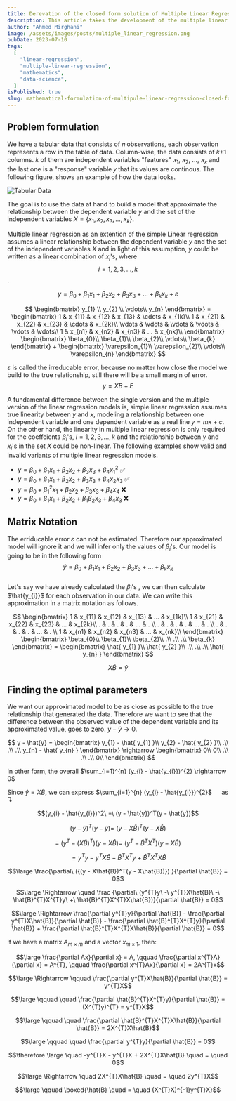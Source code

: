 ```yaml
---
title: Derevation of the closed form solution of Multiple Linear Regression.
description: This article takes the development of the multiple linear regression concept, from the ground up. From the shape of data to the full fledged mathematical model.
author: "Ahmed Mirghani"
image: /assets/images/posts/multiple_linear_regression.png
pubDate: 2023-07-10
tags:
  [
    "linear-regression",
    "multiple-linear-regression",
    "mathematics",
    "data-science",
  ]
isPublished: true
slug: mathematical-formulation-of-multipule-linear-regression-closed-form-solution
---
```


## Problem formulation

We have a tabular data that consists of 𝑛 observations, each observation represents a row in the table of data. Column-wise, the data consists of 𝑘+1 columns. 𝑘 of them are independent variables "features" $𝑥_1$, $𝑥_2$, ..., $𝑥_𝑘$ and the last one is a "response" variable 𝑦 that its values are continous. The following figure, shows an example of how the data looks.

![Tabular Data](./images/MLR.png)

The goal is to use the data at hand to build a model that approximate the relationship between the dependent variable $y$ and the set of the independent variables $X= \{x_{1}, x_{2}, x_{3}, ..., x_{k} \}$.

Multiple linear regression as an extention of the simple Linear regression assumes a linear relationship between the dependent variable $y$ and the set of the independent variables $X$ and in light of this assumption, $y$ could be written as a linear combination of $x_{i}$'s, where $$i = 1,2,3, ..., k$$.

$$
y = \beta_{0} + \beta_{1}x_{1} + \beta_{2}x_{2} + \beta_{3}x_{3} + ... + \beta_{k}x_{k} + \varepsilon
$$

$$
\begin{bmatrix}
y_{1} \\
y_{2} \\
\vdots\\
y_{n}
\end{bmatrix} =
\begin{bmatrix}
1      & x_{11}  & x_{12} & x_{13} & \cdots & x_{1k}\\
1      & x_{21}  & x_{22} & x_{23} & \cdots & x_{2k}\\
\vdots &  \vdots & \vdots & \vdots & \vdots &   \vdots\\
1 & x_{n1} & x_{n2} & x_{n3} & ... & x_{nk}\\
\end{bmatrix} \begin{bmatrix}
\beta_{0}\\
\beta_{1}\\
\beta_{2}\\
\vdots\\
\beta_{k}
\end{bmatrix} + \begin{bmatrix}
\varepsilon_{1}\\
\varepsilon_{2}\\
\vdots\\
\varepsilon_{n}
\end{bmatrix}
$$

$\varepsilon$ is called the irreducable error, because no matter how close the model we build to the true relationship, still there will be a small margin of error.
$$ y = XB + E$$

A fundamental difference between the single version and the multiple version of the linear regression models is, simple linear regression assumes true linearity between $y$ and $x$, modeling a relationship between one independent variable and one dependent variable as a real line $y = mx + c$.  
On the other hand, the linearity in multiple linear regression is only required for the coeffcients $\beta_{i}$'s, $i=1,2,3,...,k$ and the relationship between $y$ and $x_{i}$'s in the set $X$ could be non-linear. The following examples show valid and invalid variants of multiple linear regression models.

- $y = \beta_{0} + \beta_{1}x_{1} + \beta_{2}x_{2} + \beta_{3}x_{3} + \beta_{4}x^{2}_{1}$ ✅
- $y = \beta_{0} + \beta_{1}x_{1} + \beta_{2}x_{2} + \beta_{3}x_{3} + \beta_{4}x_{2}x_{3}$ ✅
- $y = \beta_{0} + \beta^{2}_{1}x_{1} + \beta_{2}x_{2} + \beta_{3}x_{3} + \beta_{4}x_{4}$ ❌
- $y = \beta_{0} + \beta_{1}x_{1} + \beta_{2}x_{2} + \beta_{1}\beta_{2}x_{3} + \beta_{4}x_{3}$ ❌

## Matrix Notation

The erriducable error $\varepsilon$ can not be estimated. Therefore our approximated model will ignore it and we will infer only the values of $\beta_{i}$'s. Our model is going to be in the following form  
$$\hat{y} = \beta_{0} + \beta_{1}x_{1} + \beta_{2}x_{2} + \beta_{3}x_{3} + ... + \beta_{k}x_{k}$$  
Let's say we have already calculated the $\beta_{i}$'s , we can then calculate $\hat{y_{i}}$ for each observation in our data. We can write this approximation in a matrix notation as follows.

$$
\begin{bmatrix}
1 & x_{11} & x_{12} & x_{13} & ... & x_{1k}\\
1 & x_{21} & x_{22} & x_{23} & ... & x_{2k}\\
. &  .     &  .     &    .   & ... &   .   \\
. &  .     &  .     &    .   & ... &   .   \\
. &  .     &  .     &    .   & ... &   .   \\
1 & x_{n1} & x_{n2} & x_{n3} & ... & x_{nk}\\
\end{bmatrix} \begin{bmatrix}
\beta_{0}\\
\beta_{1}\\
\beta_{2}\\
.\\
.\\
.\\
\beta_{k}
\end{bmatrix} = \begin{bmatrix}
\hat{ y_{1} }\\
\hat{ y_{2} }\\
.\\
.\\
.\\
\hat{ y_{n} }
\end{bmatrix}
$$

$$
X\hat{B} = \hat{y}
$$

## Finding the optimal parameters

We want our approximated model to be as close as possible to the true relationship that generated the data. Therefore we want to see that the difference between the observed value of the dependent variable and its approximated value, goes to zero. $y - \hat{y} \rightarrow 0$.

$$
y - \hat{y} = \begin{bmatrix}
y_{1} - \hat{ y_{1} }\\
y_{2} - \hat{ y_{2} }\\
.\\
.\\
.\\
y_{n} - \hat{ y_{n} }
\end{bmatrix} \rightarrow \begin{bmatrix}
0\\
0\\
.\\
.\\
.\\
0\\
\end{bmatrix}
$$

In other form, the overall $\sum_{i=1}^{n} (y_{i} - \hat{y_{i}})^{2} \rightarrow 0$

Since $\hat{y} = X\hat{B}$, we can express $\sum_{i=1}^{n} (y_{i} - \hat{y_{i}})^{2}$ &emsp; as ↴

$$(y_{i} - \hat{y_{i}})^2\ =\ (y - \hat{y})^T(y - \hat{y})$$

$$(y - \hat{y} )^T(y - \hat{y} ) =\ (y - X\hat{B} )^T(y - X\hat{B} )$$

$$ =\ (y^{T} - (X\hat{B})^{T})(y - X\hat{B}) =\ (y^{T} - \hat{B}^{T}X^{T})(y - X\hat{B})$$

$$ = y^{T}y - y^{T}X\hat{B} - \hat{B}^{T}X^{T}y + \hat{B}^{T}X^{T}X\hat{B}$$

$$\large \frac{\partial\ ({(y - X\hat{B})^T(y - X\hat{B})}) }{\partial \hat{B}} = 0$$

$$\large \Rightarrow \quad \frac {\partial\ (y^{T}y\ -\ y^{T}X\hat{B}\ -\ \hat{B}^{T}X^{T}y\ +\ \hat{B}^{T}X^{T}X\hat{B})}{\partial \hat{B}} = 0$$

$$\large \Rightarrow \frac{\partial y^{T}y}{\partial \hat{B}} - \frac{\partial  y^{T}X\hat{B}}{\partial \hat{B}} - \frac{\partial \hat{B}^{T}X^{T}y}{\partial \hat{B}} + \frac{\partial \hat{B}^{T}X^{T}X\hat{B}}{\partial \hat{B}} = 0$$

if we have a matrix $A_{m \times m}$ and a vector $x_{m \times 1}$, then:

$$\large \frac{\partial Ax}{\partial x} = A, \qquad \frac{\partial x^{T}A}{\partial x} = A^{T}, \qquad \frac{\partial x^{T}Ax}{\partial x} = 2A^{T}x$$

$$\large \Rightarrow \qquad \frac{\partial  y^{T}X\hat{B}}{\partial \hat{B}} = y^{T}X$$

$$\large \qquad \quad \frac{\partial \hat{B}^{T}X^{T}y}{\partial \hat{B}} = (X^{T}y)^{T} = y^{T}X$$

$$\large \qquad \quad \frac{\partial \hat{B}^{T}X^{T}X\hat{B}}{\partial \hat{B}} = 2X^{T}X\hat{B}$$

$$\large \qquad \quad \frac{\partial y^{T}y}{\partial \hat{B}} = 0$$

$$\therefore \large \quad -y^{T}X - y^{T}X + 2X^{T}X\hat{B} \quad = \quad 0$$

$$\large \Rightarrow \quad 2X^{T}X\hat{B} \quad = \quad 2y^{T}X$$

$$\large \qquad \boxed{\hat{B} \quad = \quad (X^{T}X)^{-1}y^{T}X}$$
